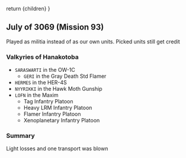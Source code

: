   return <Framework>{children}</Framework>
}

## July of 3069 (Mission 93)

Played as militia instead of as our own units. Picked units still get credit

### Valkyries of Hanakotoba

- `SARASWARTI` in the OW-1C
  - `GERI` in the Gray Death Std Flamer
- `HERMES` in the HER-4S
- `NYYRIKKI` in the Hawk Moth Gunship
- `LOFN` in the Maxim
  - Tag Infantry Platoon
  - Heavy LRM Infantry Platoon
  - Flamer Infantry Platoon
  - Xenoplanetary Infantry Platoon
  
### Summary

Light losses and one transport was blown